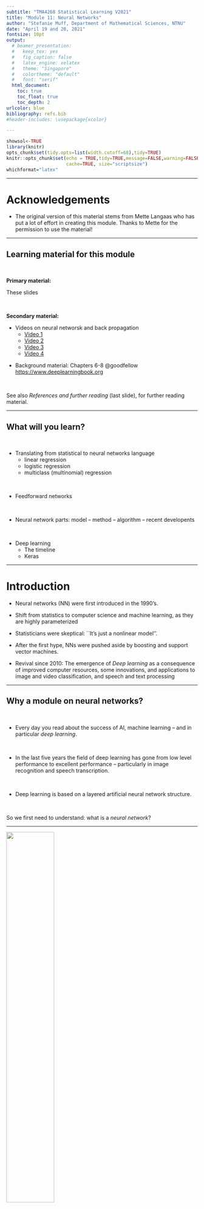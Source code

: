 ```yaml
---
subtitle: "TMA4268 Statistical Learning V2021"
title: "Module 11: Neural Networks"
author: "Stefanie Muff, Department of Mathematical Sciences, NTNU"
date: "April 19 and 20, 2021"
fontsize: 10pt
output:
  # beamer_presentation:
  #   keep_tex: yes
  #   fig_caption: false
  #   latex_engine: xelatex
  #   theme: "Singapore"
  #   colortheme: "default"
  #   font: "serif"
  html_document:
    toc: true
    toc_float: true
    toc_depth: 2
urlcolor: blue
bibliography: refs.bib
#header-includes: \usepackage{xcolor}

---
```


```r
showsol<-TRUE
library(knitr)
opts_chunk$set(tidy.opts=list(width.cutoff=68),tidy=TRUE)
knitr::opts_chunk$set(echo = TRUE,tidy=TRUE,message=FALSE,warning=FALSE,strip.white=TRUE,prompt=FALSE,
                      cache=TRUE, size="scriptsize")
whichformat="latex"
```



--- 

# Acknowledgements

* The original version of this material stems from Mette Langaas who has put a lot of effort in creating this module. Thanks to Mette for the permission to use the material!

---

## Learning material for this module

$~$

**Primary material:** 

These slides 

$~$

**Secondary material:**
\vspace{2mm}

* Videos on neural networsk and back propagation
    + [Video 1](https://www.youtube.com/watch?v=aircAruvnKk)
    + [Video 2](https://www.youtube.com/watch?v=IHZwWFHWa-w)
    + [Video 3](https://www.youtube.com/watch?v=Ilg3gGewQ5U)
    + [Video 4](https://www.youtube.com/watch?v=tIeHLnjs5U8)

\vspace{2mm}

* Background material: Chapters 6-8 @goodfellow 
<https://www.deeplearningbook.org>

$~$

See also _References and further reading_ (last slide), for further reading material.





---

## What will you learn?

$~$

* Translating from statistical to neural networks language
    + linear regression
    + logistic regression
    + multiclass (multinomial) regression

$~$    
    
* Feedforward networks
 
$~$

* Neural network parts: model -- method -- algorithm -- recent developents

$~$

* Deep learning
    + The timeline
    + Keras
 

---


# Introduction

* Neural networks (NN) were first introduced in the 1990's. 

* Shift from statistics to computer science and machine learning, as they are highly parameterized

* Statisticians were skeptical: ``It's just a nonlinear model''.

* After the first hype, NNs were pushed aside by boosting and support vector machines.

* Revival since 2010: The emergence of _Deep learning_ as a consequence of improved computer resources, some innovations, and applications to image and video classification, and speech and text processing

---

## Why a module on neural networks?

$~$

* Every day you read about the success of AI, machine learning -- and in particular _deep learning_.

$~$

* In the last five years the field of deep learning has gone from low level performance to excellent performance -- particularly in image recognition and speech transcription.


$~$

* Deep learning is based on a layered artificial neural network structure.

$~$

So we first need to understand: what is a _neural network_?

---


\centering
![ ](Neuron3.png){width=50%}

Neuron and myelinated axon, with signal flow from inputs at dendrites to outputs at axon terminals. Image credits: By Egm4313.s12 (Prof. Loc Vu-Quoc) <https://commons.wikimedia.org/w/index.php?curid=72816083>


---

* There are several (self-study) learning resources (some listed under 'further references') that the students my turn to for further knowledge into deep learning, but this presentation is heavily based on @kerasR, with added formulas and theory.
* There is a new IT3030 [deep learning course at NTNU](https://www.ntnu.no/studier/emner/IT3030#tab=omEmnet).



\centering
![ ](DeepLearningwithR.jpeg){width=30%} ![ ](DeepLearning.jpeg){width=30%}
 

---

## AI, machine learning and statistics


\includegraphics[angle=-90]{AI_ML_DL.png}

---


* Artificial intelligence (AI) dates back to the 1950s, and can be seen as _the effort to automate intellectual tasks normally performed by humans_ (page 4, @kerasR). 

$~$

* AI was first based on hardcoded rules (like in chess programs), but turned out to be intractable for solving more complex, fuzzy problems.

$~$




<!-- ![](AI_ML_DL.png) -->

---

## Machine learning

$~$

* With the field of _machine learning_ the shift is that a system is _trained_ rather than explicitly programmed.

$~$

* Machine learning is related to mathematical statistics, but differs in many ways.

$~$

* ML deals with much larger and more complex data sets than what is usually done in statistics. 

$~$

* The focus in ML is oriented towards _engineering_, and ideas are proven _empirically_ rather than theoretically (which is the case in mathematical statistics).

$~$

According to @kerasR (page 19): 
\vspace{2mm}

_Machine learning isn't mathematics or physics, where major advancements can be done with a pen and a piece of paper. It's an engineering science._


---

## Deep learning

$~$

* _Deep_ does not refer to a deeper understanding.

$~$

* Rather, deep referes to the _layers of representation_, for example in a neural network. 

$~$

\center
![](deep.png){width=80%}

---

# From statistics to artificial neural networks

Recapitulate from Module 3 with the bodyfat dataset that contained the following variables.

* `bodyfat`: % of body fat.
* `age`: age of the person.
* `weight`: body weighth.
* `height`: body height.
* `neck`: neck thickness.
* `bmi`: bmi.
* `abdomen`:  circumference of abdomen.
* `hip`: circumference of hip.

---

We will now look at modelling the `bodyfat` as response and using all other variables as covariates - this will give us

* seven covariates
* one intercept
* one numerical output 


Let $n$ be the number of observations in the training set, here $n=243$.

---

## Multiple linear regression model

(from Module 3)

$~$

We assume 
$$
 Y_i=\beta_0 + \beta_1 x_{i1}+\beta_2 x_{i2}+\cdots + \beta_p x_{ip}+\varepsilon_i={\boldsymbol x}_i^T{\boldsymbol\beta}+\varepsilon_i \ ,
$$

for $i=1,\ldots,n$, where $x_{ij}$ is the value $j$th predictor for the $i$th datapoint, and ${\boldsymbol\beta}^\top = (\beta_0,\beta_1,\ldots,\beta_p)$ the regression coeffficients.

$~$


We used the compact matrix notation for all observations $i=1,\ldots,n$ together:
$${\boldsymbol Y}={\boldsymbol {X}} \boldsymbol{\beta}+{\boldsymbol{\varepsilon}}  \ .$$ 


---

Assumptions:
\vspace{2mm}

1. $\mathsf{E}(\boldsymbol{\varepsilon})=\boldsymbol{0}$.
\vspace{2mm}
2. $\mathsf{Cov}(\boldsymbol{\varepsilon})=\mathsf{E}(\boldsymbol{\varepsilon}\boldsymbol{\varepsilon}^T)=\sigma^2\boldsymbol{I}$.
\vspace{2mm}
3. The design matrix has full rank, $\text{rank}({\bf X})=p+1$. (We assume $n>>(p+1)$.)

\vspace{2mm}

The classical _normal_ linear regression model is obtained if additionally

4. $\boldsymbol\varepsilon\sim N_n({\boldsymbol 0},\sigma^2 {\bf I})$ holds. Here $N_n$ denotes the $n$-dimensional multivarate normal distribution.


---

### From statistical model to network architecture

$~$

How can our statistical model be represented as a network?

$~$

We need _new concepts_:

$~$

* Covariates $\rightarrow$ _input nodes_ in an _input layer_.

$~$

* The intercept $\rightarrow$  _bias_ node. 

$~$

* The response $\rightarrow$ _output node_ in an _output layer_.

$~$

* The regression coefficients $\rightarrow$ _weights_ (often written on the arrows from the inputs to the output layer).



---

\vspace{-20mm}

\scriptsize
```r
library(nnet)
library(NeuralNetTools)
library(dplyr)
library(ggplot2)
path <- "../3LinReg/data/"
d.bodyfat <- read.table(paste(path,"bodyfat.clean.txt",sep=""),header=T)
d.bodyfat <- d.bodyfat[,c("bodyfat","age","gewicht","hoehe","bmi","neck","abdomen","hip")]
names(d.bodyfat) <- c("bodyfat","age","weight","height","bmi","neck","abdomen","hip")
fit=lm(bodyfat~ age + weight + height + bmi + neck + abdomen + hip,data=d.bodyfat)

fitnnet=nnet(bodyfat~ age + weight + height + bmi + neck + abdomen + hip,data=d.bodyfat,
             linout=TRUE,size=0,skip=TRUE,maxit=1000,
             entropy=FALSE)
# NB default is one hidden layer but avoided with size=0, but then skip=TRUE is needed,
```

```r
plotnet(fitnnet)
```

$~$

\normalsize
* All lines going into the output node signifies that we multiply the covariate values in the input nodes with the _weights_ (regression coefficients), and then sum. 
* This sum can be sent through a so-called _activition function_ (here just the identity function).

---

* _Regression notation:_

\begin{equation*}
 Y_i=\beta_0 + \beta_1 x_{i1}+\beta_2 x_{i2}+\cdots + \beta_p x_{ip}+\varepsilon_i \ .
\end{equation*}

$~$

* _Neural network notation:_
\begin{equation*}
y_1({\boldsymbol x}_i)=\phi_o(w_0+w_1 x_{i1}+\cdots + w_p x_{ip}) \ ,
\end{equation*}
where $\phi_o(x)=x$ (identity function).

$~$

In the statistics world 

* we would have written $\hat{y}_1({\boldsymbol x}_i)$ to specify that we are estimating a predicted  value of the response for the given covariate value. 

* we would have called the $w$s $\hat{\beta}$s instead.



---

### Statistical parameter estimation

$~$ 

**Remember**: The estimator $\hat{\boldsymbol \beta}$ is found by minimizing the RSS for a multiple linear regression model:
$$
\begin{aligned} \text{RSS} &=\sum_{i=1}^n (y_i - \hat y_i)^2 = \sum_{i=1}^n (y_i - \hat \beta_0 - \hat \beta_1 x_{i1} - \hat \beta_2 x_{i2} -...-\hat \beta_p x_{ip} )^2 \\
&= \sum_{i=1}^n (y_i-{\boldsymbol x}_i^T \boldsymbol \beta)^2=({\boldsymbol Y}-{\boldsymbol X}\hat{\boldsymbol{\beta}})^T({\boldsymbol Y}-{\boldsymbol X}\hat{\boldsymbol{\beta}}) \ .\end{aligned}
$$
Solution:
$$ \hat{\boldsymbol\beta}=({\boldsymbol X}^T{\boldsymbol X})^{-1} {\boldsymbol X}^T {\boldsymbol Y} \ .$$

---

### Neural networks: loss function and gradient descent
\vspace{4mm}

We now translate from the statistical into the neural networks world:
\vspace{2mm}

1. Replace the parameters $\boldsymbol\beta$ with _network weights_ $\boldsymbol w$.

$~$

2. Replace the RSS in our _training data set_ with the following _loss function_  (_mean squared error_)
$$ J({\boldsymbol w})=\frac{1}{n}\sum_{i=1}^n (y_i-{\hat{y}_1({\boldsymbol x}_i)})^2 \ ,$$
where $J({\boldsymbol w})$ indicates that the unknown parameters are the weights ${\boldsymbol w}$.

$~$

3.  Replace _minimizing_ the loss function (RSS) by _more general minization procedures_ that work also when the loss function does not have a closed form. In particular, use the the _gradient descent algorithm_.

---

### Gradient descent and local minima

$~$

$~$

\center
<!-- ![](Gradient_descent_local_minima.jpg){width=50%} -->
![](gradient_descent.png){width=60%}

\tiny (https://github.com/SoojungHong/MachineLearning/wiki/Gradient-Descent)

$~$


---

## Finding optimal weights: Gradient descent algorithm

\vspace{2mm}

1. Let $t=0$ and denote the given initial values for the weights ${\boldsymbol w}^{(t)}$,
\vspace{2mm}
2. Until finding a (local) optimum, repeat a) to e)
    a) Calculate the predictions ${\hat{y}_1({\boldsymbol x}_i)}$.
    b) Calculate the loss function $J({\boldsymbol w}^{(t)})$.
    c) Find the gradient (direction) in the $(p+1)$-dimensional space of the weights, and evaluate this at the current weight values $\nabla J({\boldsymbol w}^{(t)})={\frac{\partial J}{\partial {\boldsymbol w}}}({\boldsymbol w}^{(t)})$.
    d) Go with a given step length (learning rate) $\lambda$ in the direction of the negative of the gradient of the loss function to get 
$${\boldsymbol w}^{(t+1)}={\boldsymbol w}^{(t)} - \lambda \nabla J({\boldsymbol w}^{(t)}) \ .$$
    e) Set $t=t+1$.
\vspace{2mm}
3. The final values of the weights in that $(p+1)$ dimensional space are our parameter estimates and your network is _trained_.

<!-- ### Finding optimal weights (schematic description) -->

<!-- $~$ -->

<!-- 1. Initialize weights by random numerical values. -->

<!-- 2. Calculate the predicted values $\hat{y}_1({\boldsymbol x}_i)$ for each observation. -->

<!-- 3. Calculate the loss function $J(\boldsymbol{w})$, which we want to minimize. -->

<!-- 4. Calculate the _gradient of a function_ (it gives the _direction of the steepest ascent_) in the $(p+1)$- dimensional space of real numbers (for $p+1$ weights).  -->

<!-- 5. Update weights in our $p+1$-dimensional in the direction of the _negative of the gradient_ we _decreases the loss function_ most quickly. The _step length_ ("_learning rate_") determines how far we go in an iteration.  -->

<!-- 6. Iterate steps 2--6 until convergence. -->

<!-- 7. Return final weights. -->

<!-- --- -->



<!-- \flushleft -->
<!-- \normalsize -->
<!-- Other figures that give good illustration of the optimization problem in @kerasR: -->

<!-- $~$ -->

<!-- * 2.11: SGD down a 1D loess curve -->
<!-- * 2.12: Gradient descent down a 2D loss surface -->
<!-- * 2.13: local and global minimum -->




---

### Backpropagation
\vspace{2mm}

* In neural networks the gradient part of the gradient descent algorithm is implemented efficiently in an algorithm called _backpropagation_ (see later).

\vspace{4mm}

Here we compare 

* the MLR solution with `lm` 
* the neural network solution with `nnet` \footnote{Uses an improved gradient descent with Hessian information and the BFGS-algorithm. BFGS is a quasi-Newton method (also known as a variable metric algorithm), specifically that published simultaneously in 1970 by Broyden, Fletcher, Goldfarb and Shanno. This uses function values and gradients to build up a picture of the surface to be optimized.}

---

## Example 1: Continuous outcome (linear regression)

$~$

Linear regression vs.\ neural networks: an example.

$~$

\scriptsize

```r
fit=lm(bodyfat~ age + weight + height + bmi + neck + abdomen + hip,data=d.bodyfat)
fitnnet=nnet(bodyfat~ age + weight + height + bmi + neck + abdomen + hip,data=d.bodyfat,
             linout=TRUE,size=0,skip=TRUE,maxit=1000,
             entropy=FALSE)
cbind(fitnnet$wts,fit$coefficients)
```

---

## Example 2: Binary outcome (logistic regression)
\vspace{2mm}

Aim is to predict if a person has diabetes\footnote{Logistic regression is the "hello world" of machine learning.}. The data stem from a population of women of Pima Indian heritage in the US, available in the R `MASS` package. The following information is available for each woman:

$~$

* `diabetes`: `0`= not present, `1`= present
* `npreg`: number of pregnancies
* `glu`: plasma glucose concentration in an oral glucose tolerance test
* `bp`: diastolic blood pressure (mmHg)
* `skin`: triceps skin fold thickness (mm)
* `bmi`: body mass index (weight in kg/(height in m)$^2$)
* `ped`: diabetes pedigree function.
* `age`: age in years



---

### The statistical model: Logistic regression

$~$

* $i=1,\ldots, n$ observations in the training set. We will use $r$ (instead of $p$) to be the number of covariates, to avoid confusion with the probability $p$.

$~$

* The binary reponse $Y_i \in \{1, 0\}$ with
$$\text{P}(Y_i =1 ) = p_i$$
and $$\log \Big ( \frac{p_i}{1-p_i}\Big ) = \beta^\top {\boldsymbol x}_i \ ,$$
where $\log(\frac{x}{1-x})$ is the _logistic function_ .

---

* Therefore 
$$
p_i = \frac{\exp(\beta^\top {\boldsymbol x}_i)}{1+\exp(\beta^\top {\boldsymbol x}_i)} = \frac{1}{1+\exp(-\beta^\top {\boldsymbol x}_i)} \ .
$$

$~$

* This function is S-shaped, and ranges between 0 and 1 (so the $p_i$ is between 0 and 1).


```r
library(ggplot2)
ggplot(data.frame(x=c(-6,5)), aes(x))+
  xlab(expression(x))+
  ylab(expression(p))+
    stat_function(fun=function(x) exp(x)/(1+exp(x)), geom="line", colour="red",lwd=2)
#    stat_function(fun=function(x) exp(2*x)/(1+exp(2*x)), geom="line", colour="orange")+
#          stat_function(fun=function(x) exp(0.8*x)/(1+exp(0.8*x)), geom="line", colour="blue")+
#    stat_function(fun=function(x) exp(1+x)/(1+exp(1+x)), geom="line", colour="red",linetype="dashed")+
#    stat_function(fun=function(x) exp(1+2*x)/(1+exp(1+2*x)), geom="line", colour="orange",linetype="dashed")+
#          stat_function(fun=function(x) exp(1+0.8*x)/(1+exp(1+0.8*x)), geom="line", colour="blue",linetype="dashed")+
#  scale_colour_manual("0+k x",values = c("red", "orange","blue"),labels=c("1","2","0.8"))

```

---


### Parameter estimation in the statistical model

(Maximum likelihood)
\vspace{2mm}

* Given $n$ independent pairs of covariates and responses  $\{x_i, y_i\}$, the log-likelihood function of a logistic regression model can be written as:
\vspace{-2mm}

<!-- $$L(\boldsymbol{\beta}) = \prod_{i=1}^n L_i(\boldsymbol{\beta}) = \prod_{i=1}^n f(y_i; \boldsymbol{\beta}) = \prod_{i=1}^n (p_i)^{y_i}(1-p_i)^{1-y_i},$$ -->
<!-- where $\boldsymbol{\beta} = (\beta_0, \beta_1, \beta_2, \ldots, \beta_r)^T$ enters into $p_i$. -->

<!-- * It is easier (and equivalent) to maximize the log-likelihood: -->

<!-- \begin{align*} \ln(L(\boldsymbol{\beta}))&=l(\boldsymbol{\beta}) =\sum_{i=1}^n \Big ( y_i \ln p_i + (1-y_i) \ln(1 - p_i )\Big ) \\ &= \sum_{i=1}^n \Big ( y_i \ln \Big (\frac{p_i}{1-p_i} \Big) + \ln(1-p_i) \Big ) \\ -->
<!-- &= \sum_{i=1}^n \Big (y_i (\beta_0 + \beta_1 x_{i1}+\cdots + \beta_r x_{ir}) - \ln(1 + e^{\beta_0 + \beta_1 x_{i1}+\cdots + \beta_p x_{ir}} \Big ).\end{align*} -->

$$ \ln(L(\boldsymbol{\beta}))=l(\boldsymbol{\beta}) =\sum_{i=1}^n \Big ( y_i \ln p_i + (1-y_i) \ln(1 - p_i )\Big ) \ .$$

* Maximiation: set the $r+1$ partial derivatives (to form the gradient) to 0.

<!-- * This gives us a set of $r+1$ non-linear equations in the $\beta_j$s. -->
<!-- * This set of equations does not have a closed form solution. -->


\small

* No closed form solution, thus we use a _gradient-based method_ (the Newton-Raphson or [Fisher scoring algorithm](https://en.wikipedia.org/wiki/Scoring_algorithm) to find $\hat\beta$ and $SD(\hat\beta)$:
$$
\beta^{(t+1)}=\beta^{(t)} + {\boldsymbol F}({\boldsymbol \beta}^{(t)})^{-1} s(\beta^{(t)}) \ ,
$$
where the gradient of the log-likelihood ${\boldsymbol s}({\boldsymbol \beta})=\frac{\partial l}{\partial \boldsymbol \beta}$ is called the score vector, and here the new quantity ${\boldsymbol F}({\boldsymbol \beta}^{(t)})^{-1}$ is called the inverse _expected Fisher information matrix_. 

<!-- and is the expected value of the negative of the gradient of the score vector (the negative of the Hessian matrix of the loglikelihood), and also the covariance matrix of the score vector. -->


---

### The neural network model: architecture and activation function

$~$

* Remember: in the neural network (NN) version of _linear regression_, we had:
$$ y_1({\boldsymbol x}_i)=w_0+w_1 x_{i1}+\cdots + w_r x_{ir} \ , $$
with activation function $\phi_o(x)=x$.

$~$

* In the NN version of _logistic regression_ we instead have the _sigmoid activation function_
$\phi_o(x)=\frac{1}{1+\exp(-x)}$, often denoted as $\sigma(x)$. Again, we prefer to use $\hat{y}_1({\boldsymbol x}_i)$ and get:

$$ 
\hat{y}_1({\boldsymbol x}_i)= \sigma({\boldsymbol x}_i) = \frac{1}{1+\exp(-(w_0+w_1 x_{i1}+\cdots + w_r x_{ir}))} \in (0,1) \ . 
$$
 

---

### Neural networks: loss function and gradient descent

\vspace{2mm}

* For NNs we use _binomial cross-entropy loss_
$$ J({\boldsymbol w})=-\frac{1}{n}\sum_{i=1}^n (y_i\ln({\hat{y}_1({\boldsymbol x}_i)})+(1-y_i)\ln(1-{\hat{y}_1({\boldsymbol x}_i)}) \ , $$
which is a scaled version of the negative of the binomial loglikelihood!

$~$

* Optimization is done also with _gradient descent_, but we need the chain rule (due to the activation function) to get the partial derivatives for the gradient direction. 

$~$

* We need the _backpropagation algorithm_, using the activation and loss functions given here.

---

### Parameter estimation vs. network weights

$~$

\tiny
```r
library(MASS)
Pima.tr$diabetes=as.numeric(Pima.tr$type)-1
Pima.te$diabetes=as.numeric(Pima.te$type)-1
train=Pima.tr[,c(1:7,9)]
test=Pima.te[,c(1:7,9)]
colnames(test)=colnames(Pima.te)[c(1:7,9)]
```

```r
fitlogist=glm(diabetes~npreg+glu+bp+skin+bmi+ped+age,data=train,family=binomial(link="logit"))
summary(fitlogist)
```

---

\tiny

```r
set.seed(787879)
library(nnet)
fitnnet=nnet(diabetes~npreg+glu+bp+skin+bmi+ped+age,
             data=train,linout=FALSE,size=0,skip=TRUE,maxit=1000,
             entropy=TRUE,Wts=fitlogist$coefficients+rnorm(8,0,0.1))
# entropy=TRUE because default is least squares
cbind(fitnnet$wts,fitlogist$coefficients)
```

$~$

\normalsize
By setting `entropy=TRUE` we minimize the cross-entropy loss.

---

```r
plotnet(fitnnet)
```

---

But, there may also exist local minima.

$~$

\scriptsize
```r
set.seed(123)
fitnnet=nnet(diabetes~npreg+glu+bp+skin+bmi+ped+age,
             data=train,linout=FALSE,size=0,skip=TRUE,maxit=10000,
             entropy=TRUE,Wts=fitlogist$coefficients+rnorm(8,0,1))
cbind(fitnnet$wts,fitlogist$coefficients)
```

---

Why can NN and logistic regression lead to such different results?

<!-- At least when using no hidden layer, they optimize the same thing. However, the optimization approaches are different, with the Fisher scoring algorithm being more reliable. -->

---

## Example 3: Categorical outcome (multiclass regression)


$~$

The `iris` flower data set was introduced by the British statistician and biologist Ronald Fisher in 1936. 

$~$

* **Three plant species**: \{setosa, virginica, versicolor\}.
* **Four features**: `Sepal.Length`, `Sepal.Width`, `Petal.Length` and `Petal.Width`.  

$~$ 

The aim is to predict the species of an iris plant.

---

### The statistical model

$~$

We only briefly mentioned multiclass regression in module 4.

\vspace{4mm}


* Assume we have independent observation pairs $({\boldsymbol x}_i, Y_i)$, where the covariate vector ${\boldsymbol x}_i$ consists of the same measurements for each response category.

$~$

* Each observation can only belong to one response class, $Y_i \in \{1, \ldots ,C\}$.

$~$

* _Dummy variable coding_ of the response in a $C$-dimensional vector: ${\boldsymbol y}_i=(0,0,\ldots,0,1,0,\ldots,0)$ with a value of $1$ in the $c^{th}$ element of ${\boldsymbol y}_i$ if the class is $c$.

---

* Probabilities that the response is category $c$ for subject $i$
$$p_{ic}=P(Y_i=c)  \ ,$$
where $\sum_{c=1}^C p_{ic}=1$. In statistics we do not model $p_{i1}$, because $p_{i1}=1-\sum_{c=2}^{C} p_{ic}$, and $\beta_1=0$.

$~$

* Generalization of the logistic regression model:
$$p_{ic}=P(Y_i=c)= \frac{\exp({\boldsymbol x}_i^T{\boldsymbol \beta}_c)}{1+\sum_{s=2}^{C}\exp({\boldsymbol x}_i^T{\boldsymbol \beta}_s)}$$

<!-- See the difference to $p_i=P(Y_i=1)= \frac{\exp({\boldsymbol x}_i^T{\boldsymbol \beta})}{1+\exp({\boldsymbol x}_i^T{\boldsymbol \beta})}$ for two classes. -->

$~$

* Classification to the class with the highest probability, $\underset{c}{\text{argmax}}(p_{ic})$.

<!-- **Q**: How many parameters are we estimating? -->

---

### Parameter estimation in the statistical model

$~$

* The likelihood of the multinomial regression model can be written as
$$ \ln(L({\boldsymbol \beta})\propto \sum_{i=1}^n \sum_{c=1}^C y_{ic}\ln(p_{ic}) \ ,$$
where $p_{iC}=1-p_{i1}-p_{i2}-\cdots -p_{i,C-1}$, and the regression parameters enter via the $p_{ic}$s.

$~$

* Parameter estimation is done in the same way as for the logistic regression, with the Fisher scoring algorithm.

$~$

* However (and this might be confusing), an efficient function in R also relies on neural networks for optimization (see below).

---


### Neural network architecture and activation function
\vspace{4mm}


* Builds an output layer with $C$ nodes and corresponding 0/1 targets (responses) using the dummy variable coding of the responses, called _one-hot coding_.

\vspace{2mm}

* The activation function for the ouput layer is called _softmax_. For each class $c=1,\ldots, C$ it is given as
$$
\hat{y}_c({\boldsymbol x}_i) = \frac{\exp({\boldsymbol x}_i^T{\boldsymbol w}_c)}{\sum_{s=1}^{C}\exp({\boldsymbol x}_i^T{\boldsymbol w}_s)} \ ,
$$
where each ${\boldsymbol w}_s$ is a $r+1$ dimensional vector of weights.

\vspace{2mm}

* Note: there is some redundancy here, since $\sum_{c=1}^C {\hat y}_{c}({\boldsymbol x}_i)=1$, so we could have had $C-1$ output nodes, but this is not done.

\vspace{2mm}

* The focus of neural networks is not to interpret the weights, and there is no need to assume full rank of a matrix with output nodes.


---

### Neural networks: loss function and gradient descent

$~$

* For neural networks the negative of the multinomial loglikelihood is a scaled version of the _categorical cross-entropy loss_
$$ J({\boldsymbol w})=-\frac{1}{n}\sum_{i=1}^n\frac{1}{C} \sum_{c=1}^C (y_{ic}\ln({\hat{y}_c({\boldsymbol x}_i)}) \ .$$

$~$

* The optimization is done using gradient descent, with minor changes from what was done for the logistic regression due to the added sum and the change in the activation function.


---

### Fitting multinomial regression vs a neural network

$~$

First select a training sample

\scriptsize
```r
ird <- data.frame(rbind(iris3[,,1], iris3[,,2], iris3[,,3]),
        species = factor(c(rep("s",50), rep("c", 50), rep("v", 50))))
```

$~$


```r
library(nnet)
set.seed(123)
train = sample(1:150, 50)
iris_train = ird[train, ]
iris_test = ird[-train, ]
```

$~$

\normalsize
Then fit the `nnet()` (by default using the softmax activation function)

\scriptsize
```r
set.seed(1234)
iris.nnet <- nnet(species ~ ., data = ird, subset=train,  size = 0, skip=TRUE, maxit = 100)
```

---

* How many weights (parameters) have been estimated? 

* What does the graph look like?

$~$

\scriptsize
```r
summary(iris.nnet)
```

---
  
```r
plotnet(iris.nnet)
```



---

Multinomial regression is also done with nnet, but using a wrapper `multinom` (we use default settings, so results are not necessarily the same as above).

$~$

\scriptsize

```r
library(caret)
fit=multinom(species~  . ,family=multinomial, data=iris_train, trace=FALSE)
coef(fit)
fit$wts
```



<!-- Problem: `multinom()` seems to fit an intercept _plus_ an offset node (B), thus we have to remove the intercept manually (by saying `-1` in the above formula). -->

 

<!-- Solution would be to use `multinom(species~  -1 + .,family=multinomial, data=iris_train)` -->

<!-- --- -->

<!-- For more on multinomial regression with R, check [here](https://www.r-bloggers.com/%F0%9F%93%8A-multinomial-regression-in-r/). -->

---

## Summing up

$~$

1. _Multiple linear regression_
     + NN with one input layer and one node in the output layer,
     + linear activation function,
     + mean squared loss.
     
$~$     
     
2. _Logistic regression_ (2 classes)
     + NN with one input layer and one node in the output layer,
     + sigmoid activation function,
     + and binary cross-entropy loss.

$~$  
  
3. _Multinomial regression_ ($C>2$ classes)
     + NN with one input layer and $C$ nodes in the output layer,
     + softmax activation function,
     + categorical cross-entropy loss.

$~$
**But:**

* These are only linear models (linear boundaries).

* Parameters (weights) found using gradient descent algorithms where the learning rate (step length) must be set. 

---

# Feedforward networks

* Connections are only forward in the network, but no feedback connections that sends the output of the model back into the network.  

* Examples: Linear, logistic and multinomial regression with or without any _hidden layers_ (between the input and output layers).

* We may have between zero and very many hidden layers.

* Adding _hidden layers_ with _non-linear activation functions_ between the input and output layer will make nonlinear statistical models.

* The number of hidden layers is called the _depth_ of the network, and the number of nodes in a layer is called the _width_ of the layer.

---


\centering
![test](drawNNp3h2o3.png){width=80%}

---

## The single hidden layer feedforward network

$~$

The nodes are also called _neurons_.

$~$

**Notation**

$~$


1. Inputs (input layer nodes), $j=1,\dots p$: $x_1, x_2, \ldots, x_p$, or as a vector ${\boldsymbol x}$.
2. The nodes $z_m$ in the hidden layer, $m=1,\ldots, M$; as vector ${\boldsymbol z}^\top=(z_1, \ldots, z_M)$, and the hidden layer activation function $\phi_h$.
$$
z_m({\boldsymbol x})=\phi_h(\alpha_{0m}+\sum_{j=1}^p \alpha_{jm}x_{j})
$$
where $\alpha_{jm}$ is the weight\footnote{We stick with greek letters $\alpha$ and $\beta$ for parameters, but call them weights.} from input $j$ to hidden node $m$, and $\alpha_{0m}$ is the bias term for the $m$th hidden node. 

---


3. The node(s) in the output layer, $c=1,\ldots C$: $y_1, y_2, \ldots, y_C$, or as vector ${\boldsymbol y}$, and output layer activation function $\phi_o$.
$$
\hat{y}_c({\boldsymbol x})=\phi_o(\beta_{0c}+\sum_{m=1}^M \beta_{mc}z_{m}({\boldsymbol x}))
$$
where $\beta_{mc}$ is from hidden neuron $m$ to ouput node $c$, and $\beta_{0c}$ is the bias term for the $c$th output node.

$~$

4. Taken together 
$$
\hat{y}_c({\boldsymbol x})=\phi_o(\beta_{0c}+\sum_{m=1}^M \beta_{mc}z_{m})=\phi_o(\beta_{0c}+\sum_{m=1}^M \beta_{mc}\phi_h(\alpha_{0m}+\sum_{j=1}^p \alpha_{jm}x_{j}))
$$

---

**Hands on:**

$~$

* Identify $p, M, C$ in the network figure above, and relate that to the $y_{c}({\boldsymbol x})$ equation.

$~$

* How many parameters need to be estimated for this network?

$~$

* What determines the values of $p$ and $C$?

$~$

* How is $M$ determined?



---


### Special case: linear activation function for the hidden layer

$~$

If we assume that $\phi_h(z)=z$ (linear or identity activiation):

$$
\hat{y}_c({\boldsymbol x})=\phi_o(\beta_{0c}+\sum_{m=1}^M \beta_{mc}(\alpha_{0m}+\sum_{j=1}^p \alpha_{jm}x_{j}))
$$

$~$
$~$

**Q:** Does this look like something you have seen before?

$~$

**A:**

<!-- * Principal component regression. -->
<!-- * Partial least squares. -->


---

## Universal approximation property

$~$

* Think of the goal of a feedforward network to approximate some function $f$, mapping our input vector ${\boldsymbol x}$ to an output value ${\boldsymbol y}$.

$~$

* What type of mathematical function can a feedforward neural network with one hidden layer and linear output activation represent?

$~$
\pause

The _universal approximation theorem_\footnote{Goodfellow et al 2016, Section 6.4.1, https://www.deeplearningbook.org} says that a feedforward network with
\vspace{2mm}
  
  * a _linear output layer_
  * at least one hidden layer with a "squashing" activation function and "enough" hidden units   

\vspace{2mm}

can approximate any (Borel measurable) function from one finite-dimensional space (our input layer) to another (our output layer) with any desired non-zero amount of error.

---

In particular, the universal approximation theorem holds for 

* The **sigmoid** $\phi(a)=1/(1+\exp(-a))$ (logistic) activation functions. 
* The **rectified linear unit (ReLU)** $\phi_h(a)=\max(0,a)$ activation functions 

in the hidden layer.


\center
```r
library(ggplot2); library(ggpubr)
x=seq(-6,6,length=3)
y=pmax(0,x)
p=qplot(x,y,geom="line",main="ReLU")
pp=ggplot(data.frame(x=c(-6,6)), aes(x))+
  xlab(expression(x))+
  ylab(expression(mu))+
    stat_function(fun=function(x) exp(x)/(1+exp(x)), geom="line", colour="red")+
  ggtitle("Sigmoid")
ggarrange(pp,p)
# x=seq(-3,3,length=3)
# y=pmax(0,x)
# qplot(x,y,geom="line",main="")
```

---

* The ReLU activiation function has replaced the sigmoid function as default in the hidden layer(s) of a feedforward network.

\vspace{2mm}

* Even though a large feedforward network with one hidden layer may be able to _represent_ a desired function, we may not be able to _learn_ (i.e., estimate the) parameters of the function. Why?
    * wrong number of nodes in the hidden layer.
    * our optimization routine may fail / may find a local minimum.
    * we may overfit / underfit the training data.

\vspace{2mm}

* Alternative: networks with more than one hidden layer, but fewer total number of nodes but more layers. A network with _many hidden layers_ is called a _deep network_.



---

### The `nnet` and `keras` R packages

$~$

* We will use both the rather simple `nnet` R package by Brian Ripley and the currently very popular `keras` package for deep learning (the `keras` package will be presented later).
\vspace{2mm}

* `nnet` fits _one hidden layer_ with _sigmoid activiation function_. The implementation is not gradient descent, but instead BFGS using `optim`.
\vspace{2mm}

<!-- The function `nnetHess`can be used to check if a local minimum has been found. -->

* Type `?nnet()` into your R-console to see the arguments of `nnet()`.
\vspace{2mm}

* If the response in formula is a factor, an appropriate classification network is constructed; this has one output, sigmoid activation and binary entropy loss for a binary response, and a number of outputs equal to the number of classes, softmax activation and categorical cross-entropy loss for more levels.



---

# An example

## Boston house prices

\vspace{2mm}

**Objective**: To predict the median price of owner-occupied homes in a given Boston suburb in the mid-1970s using 10 input variables.

This data set is both available in the `MASS` and `keras` R package.

$~$

### Preparing the data

\vspace{2mm}

* Only 506, split between 404 training samples and 102 test samples (this split already done in the `keras` library)
* Each feature in the input data (for example, the crime rate) has a different scale, some values are proportions, which take values between 0 and 1; others take values between 1 and 12, others between 0 and 100, and so on.


---

\scriptsize

```r
library(keras)
dataset <- dataset_boston_housing()
c(c(train_data, train_targets), c(test_data, test_targets)) %<-% dataset
str(train_targets)
head(train_data)
```

$~$

\normalsize
The column names are missing (we could get them by using the Boston dataset loaded from the MASS library, but they are not relevant here).

<!-- \normalsize -->
<!-- The column names are missing, so we take them from the `MASS` library: -->

<!-- \scriptsize -->
<!-- ```{r} -->
<!-- library(MASS)   -->
<!-- colnames(Boston) -->
<!-- colnames(train_data)=colnames(Boston)[-14] -->
<!-- colnames(test_data)=colnames(Boston)[-14] -->
<!-- ``` -->

---

* To make the optimization easier with gradient based methods do _feature-wise normalization_.

$~$

\scriptsize
```r
org_train=train_data
mean <- apply(train_data, 2, mean)
std <- apply(train_data, 2, sd)
train_data <- scale(train_data, center = mean, scale = std)
test_data <- scale(test_data, center = mean, scale = std)
```

$~$

\normalsize

* **Note**: the quantities used for normalizing the test data are computed using the training data. You should never use in your workflow any quantity computed on the test data, even for something as simple as data normalization. 

---

Just checking out one hidden layer with 5 units to get going.

\scriptsize

```r
library(nnet)
fit5<- nnet(train_targets~., data=train_data,size=5,linout=TRUE,maxit=1000,trace=F)
```



```r
pred=predict(fit5,newdata=test_data,type="raw")
sqrt(mean((pred[,1]-test_targets)^2))
mean(abs(pred[,1]-test_targets))
```

---

```r
plotnet(fit5)
```

---

### How to find best number of hidden nodes?

$~$

$\rightarrow$ Cross-validation! (Time-consuming)

$~$


Here we compare to a model with 50 nodes:

$~$

\scriptsize
```r
library(nnet)
fit50 <- nnet(train_targets~., data=train_data,size=50,linout=TRUE,maxit=5000,trace=F)
# head(summary(fit50))
pred=predict(fit50,newdata=test_data,type="raw")
sqrt(mean((pred[,1]-test_targets)^2))
mae=mean(abs(pred[,1]-test_targets))
mae
```

$~$

$~$
 
Note: Deeper networks would presumably improve the error. 

See here: <https://www.math.ntnu.no/emner/TMA4268/2018v/11NN/11-neural_networks_boston_housing.html> for running two hidden layers of 64 nodes each with `keras`. (This gave a mean absolute error on the test set of 2.68 after early stopping.) 


---


# Neural network parts

$~$

We now focus on the different elements of neural networks.

$~$

1) Output layer activation
2) Hidden layer activation
3) Network architecture
4) Loss function
5) Optimizers


---

## 1) Output layer activation

$~$

These choices have been guided by solutions in statistics (multiple linear regression, logistic regression, multiclass regression)

$~$

* _Linear activation_: for _continuous outcome_ (regression problems)
\vspace{2mm}

* _Sigmoid activation_: for _binary outcome_ (two-class classification problems)
\vspace{2mm}

* _Softmax_: for _multinomial/categorical outcome_  (multi-class classification problems)

$~$

Remark: it is important that the output activation is matched with an appropriate loss function (see 4).

---

## 2) Hidden layer activation
\tiny
(See chapter 6.3 in @goodfellow)

\normalsize

$~$

**Very common**:

$~$

* ReLU  ($\phi_h(a)=\max(0,a)$) is standard choice for deep networks (many hidden layers and many nodes) today.

$~$

* Sigmoid ($\phi_h(a)=\sigma(a)=1/(1+\exp(-a))$) or hyperbolic tangent ($\phi_h(a)=\tanh(z)$).

$~$

**Less common**:

$~$

* Radial basis functions: as we looked at in Module 9.

$~$

* Softplus: $\phi_h(a)=\ln(1+\exp(a))$

$~$

* Hard tanh: $\phi_h(a)=\max(-1,\min(1,a))$

---

Among all the possibilities, ReLU is nowadays the most popular one. Why?

$~$

* The function is piecewise linear, but _in total non-linear_. 

* Replacing sigmoid with ReLU is reported to be one of the major changes that have improved the performance of the feedforward networks\footnote{Goodfellow et al, Section 6.6}.

* Easy to use with gradient descent -- even though the function is not differentiable at 0. As we will touch upon later, we don't expect to train a network until the gradient is 0.\footnote{See Goodfellow et al, Section 6.3 for a discussion on this topic.}.

<!-- When initializing the parameter going into a ReLU node, the advice is to set weight of the bias node to be small and positive, e.g. 0.1, which makes it likely that node will be active (larger than 0) for most inputs in the training set. -->

---



ReLU can also be motivated from biology.

* For some inputs a biological neuron can be completely inactive
* For some inputs a biological neuron output can be proportional to the input
* But, most of the time a biological neuron is inactive.

According to @goodfellow (Section 6.3), hidden unit design is an _active area of research._

 \centering
![ ](Action_potential.png){width=45%}
\small
<https://commons.wikimedia.org/wiki/File:Action_potential.svg>


---

**Q:** Why can we not just use linear activation function in all hidden layers?

**A:** 
Then each layer would only be able to do linear transformations of the input data and a deep stack of linear layers would still implement a linear operation. The activation functions sigmoid and relu add non-linearity to the model. And, the universial approximation property is dependent on a squashing type activation function.




---

## 3) Network architecture

$~$

Network architecture contains three components:

$~$

* _Width_: How many nodes are in each layer of the network? 

* _Depth_: How deep is the network (how many hidden layers)?

* _Connectivity_: How are the nodes connected to each other? 


$~$

This depends on the problem, and here experience is important.

$~$

* We will only consider _feedforward networks_, where all nodes in one layer are connected to all the nodes in the next layer. The layers are then _fully connected_ and _dense_.



---

However, the recent practice is to

$~$

* choose a too large network (too many nodes and/or too many layers) so that if trained until convergence (optimum) then the this would result in overfitting, and

\vspace{2mm}

* then use other means to avoid this (various variants of regularization and hyperparameter optimization).

$~$

This simplifies the choice of network architecture to _choose a large enough network_.

$~$

See e.g. @kerasR, Section 4.5.6/7 and @goodfellow, Section 7

---

## 4) Loss function ("Method")

$~$

* The choice of the loss function is closely related to the output layer activation function. 

* Most popular problem types, output activation and loss functions:

| Problem | Output activation | Loss function |
|--------------|-----------------------|---------------|
| Regression | `linear` | `mse` |
| Classification (C=2)| `sigmoid` | `binary_crossentropy` |
| Classification (C>2)| `softmax` | `categorical_crossentropy` |

<!-- where the mathematical formulas are given for $n$ training samples. -->

<!-- --- -->

<!-- ### Mean squared error -->

<!-- $~$ -->

<!-- $$ J({\boldsymbol \theta})=\frac{1}{n}\sum_{i=1}^n (y_i-{\hat{y}_1({\boldsymbol x}_i)})^2$$ -->
<!-- $\hat{y}_1({\boldsymbol x}_i)$ is the output from the linear output node, and $y_i$ is the response.  -->

<!-- All network parameters (weights) are denoted by ${\boldsymbol \theta}$. -->

<!-- --- -->

<!-- ### Binary cross-entropy -->

<!-- $~$ -->

<!-- $$ J({\boldsymbol \theta})=-\frac{1}{n}\sum_{i=1}^n (y_i\ln({\hat{y}_1({\boldsymbol x}_i)})+(1-y_i)\ln(1-{\hat{y}_1({\boldsymbol x}_i)})$$ -->

<!-- where $\hat{y}_1({\boldsymbol x}_i)$ is the output from the sigmoid output node, and $y_i$ is the 0/1 observed class. -->

<!-- --- -->

<!-- ### Categorical cross-entropy -->

<!-- $~$ -->

<!-- $$ J({\boldsymbol \theta})=-\frac{1}{n}\sum_{i=1}^n\frac{1}{C} \sum_{c=1}^C (y_{ic}\ln({\hat{y}_c({\boldsymbol x}_i)})$$ -->
<!-- where $\hat{y}_c({\boldsymbol x}_i)$ is the output from the softmax output node $c$ and $y_{ic}$ is the observed one-hot coding (0/1) for class $c$. -->

\vspace{2mm}

The loss functions chosen "need" to be (see below):

\vspace{1mm}

* differentiable
* possible to compute for each single training data point (or a mini-batch -- to be explained soon)

$~$

<!-- **Note**: -->


<!-- * 1980-1990s: the mean squared error was the prominent loss function also for classification problems, but this has subsequently changed. -->

<!-- * We have not explicitly assumed anything about any probability distribution of the responses (not even assumed that the responses are random variables). However, we know which statistical model assumptions would give the loss functions as related to the negative of the loglikelihood. -->

---

## 5) Optimizors

$~$

Let the unknown parameters be denoted ${\boldsymbol \theta}$ (what we have previously denotes as $\alpha$s and $\beta$s), and the loss function to be minimized $J({\boldsymbol \theta})$.

$~$

* Gradient descent

* Mini-batch stochastic gradient descent (SGD) and true SGD

* Backpropagation

--- 

### Gradient descent
$~$

**Remember**:

Given the gradient $\nabla J({\boldsymbol \theta}^{(t)})$\footnote{Remember that the gradient is the vector of partial derivatives of the loss function with respect to each of the parameter in the network.} of the loss function evaluated at the current estimate ${\boldsymbol \theta}^{(t)}$, then the algorithm estimates the parameter at the next step as:

$${\boldsymbol \theta}^{(t+1)}={\boldsymbol \theta}^{(t)} - \lambda \nabla_{\boldsymbol \theta} J({\boldsymbol \theta}^{(t)}) \ , $$

where $\lambda$ is the _learning rate_  (usually a small value). In `keras` the default learning rate is $0.01$.


\vspace{6mm}

**Q**: Why are we moving in the direction of the negative of the gradient? Why not the positive?

**A**: 

<!-- The gradient would point in the direction of the steepest ascent (not descent). -->

---



* In _full gradient descent_, the loss function is computed as a mean over all training examples.
$$
J({\boldsymbol \theta})=\frac{1}{n}\sum_{i=1}^n J({\boldsymbol x}_i, y_i) \ .
$$

* The gradient is _an average over many individual gradients_ from the training example. You can think of this as an estimator for an expectation. 

$$
\nabla_{\boldsymbol \theta} J({\boldsymbol \theta})=\frac{1}{n}\sum_{i=1}^n \nabla_{\boldsymbol \theta} J({\boldsymbol x}_i, y_i) \ .
$$

* To build a network that generalizes well, it is important to have many training examples, but that would make us spend a lot of time and computer resources at calculating each gradient descent step.

---

### Mini-batch stochastic gradient descent (SGD)
\vspace{2mm}

**Crucial idea**: 

The expectation can be approximated by the average gradient over just a _mini-batch_ (random sample) of the observations.


$~$

**Advantages**:

\vspace{1mm}

* The optimizer will converge much faster if it can rapidly compute approximate estimates of the gradient, instead of slowly computing the exact gradient (using all training data).

* Mini-batches may be processed _in parallel_, and the batch size is often a power of 2 (32 or 256).

* Small batches also bring in a _regularization effect_, maybe due to the variability they bring to the optimization process.


---

**Mini-batch stochastic gradient descent** 

\vspace{1mm}

1. Divide all the training samples randomly into _mini-batches_.

\vspace{1mm}

2. Until convergence, repeat a) to d)
    a) For each mini-batch: Make predictions of the reponses in the mini-batch in a _forward pass_.
    b) Compute the loss for the training data in this batch.
    c) Compute the gradient of the loss with regard to the model's parameters (_backward pass_) based on the training data in the batch. $\nabla_{\boldsymbol \theta}^* J({\boldsymbol \theta}^{(t)})$
    d) Update all weighs, but just using the _average gradient_ from the mini-batch ${\boldsymbol \theta}^{(t+1)}={\boldsymbol \theta}^{(t)} - \lambda \nabla_{\boldsymbol \theta} ^* J({\boldsymbol \theta}^{(t)})$
 
\vspace{1mm}

3. Network is _trained_; return parameter estimates.

\vspace{6mm}


**Special case**: _True SGD_ involves only _one sample_ (mini-batch size 1). $\rightarrow$ Mini-batch SGD is a compromise between SGD (one sample per iteration) and full gradient descent (full dataset per iteration)


--- 

In the 3rd video (on backpropagation) from 3Blue1Brown there is nice example of one trajectory from gradient decent and one from SGD (10:10 minutes into the video):
<https://www.youtube.com/watch?v=Ilg3gGewQ5U&list=PLZHQObOWTQDNU6R1_67000Dx_ZCJB-3pi&index=3>

---

### Backpropagation algorithm

$~$

* _Backpropagation_ is a simple and inexpensive way _to calculate the gradient_.

\vspace{2mm}

* Computing the analytical expression for the gradient $\nabla J$ is not difficult, but _the numerical evaluation may be expensive_.  

\vspace{2mm}


\vspace{2mm}

* The _chain rule_ is used to compute derivatives of functions of other functions where the derivatives are known. This is efficiently done with backpropagation.

\vspace{2mm}

* Backpropagation starts with the value of the loss function and works backward from the top layers to the bottom layers, applying the chain rule to compute the contribution that each parameter has in the loss value.

---

More background:

$~$

* Mathematical details: @goodfellow Section 6.5.  
<!-- (pages 204-238). -->

$~$

* 3Blue1Brown videos: <https://www.youtube.com/watch?v=Ilg3gGewQ5U> and <https://www.youtube.com/watch?v=tIeHLnjs5U8>

---

### Variations of SGD — with adaptive learning rates

\vspace{2mm}

The learning rate $\lambda$ is difficult to set. Some ideas for adaptive learning rates (Goodfellow et al, Chapters 8.3 and 8.5).

$~$

* _Momentum term_: previous gradients are allowed to contribute.

<!-- * decay the learning rate linearly until iteration $\tau$: $\lambda_k=(1-\delta)\lambda_0+\delta \lambda{\tau}$, where $\delta=k/\tau$. After iteration $\tau$ the learning rate is kept constant. -->


<!-- Named variants: In `keras` the "default optimizer" is RMSprop. -->

$~$

* _AdaGrad_: individually adapt the learning rates ($\lambda$) of all model parameters. The
parameters with the largest partial derivative of the loss (over all historical squared values) have a correspondingly
rapid decrease in their learning rate. 



$~$

* _RMSprop_: modification to AdaGrad in non-convex setting. Scales with exponentially weighted moving average instead of all historical squared gradient values. This helps to "forget" information from the extreme past.

<!-- --- -->

<!-- ### Further reading on optimizers -->

<!-- * [Keras documentation for Optimizers](https://keras.io/optimizers/) -->
<!-- * [An overview of gradient descent optimization algorithms](http://ruder.io/optimizing-gradient-descent/index.html) -->
<!-- * [Overview	of	mini-batch	gradient	descent](http://www.cs.toronto.edu/~tijmen/csc321/slides/lecture_slides_lec6.pdf) -->
<!-- * Andrew Ng explains about RMSprop in Coursera course: [Improving Deep Neural Networks: Hyperparameter tuning, Regularization and Optimization](https://www.coursera.org/learn/deep-neural-network/lecture/BhJlm/rmsprop) -->

---

## Regularization

$~$

* @goodfellow, Chapter 7, define regularization as _any modification we make to a learning algorithm that is intended to reduce its generalization error but not its training error_.

\vspace{2mm}

* Remember (module 6): The aim of regularization was to trade _increased bias_ for _reduced variance_.  The ideas was to add a penalty to the loss function. 

\vspace{2mm}

* The penalties we looked at were of type absolute value of parameter ($L_1$, lasso, where we looked at this as model selection) and square value of parameter ($L_2$, ridge regression). This can also done for neural networks.

\vspace{2mm}



---

### Regularization in neural networks

$~$

* _Weight decay_: In neural networks this means adding a $L_2$-penalty to the loss function to _penalize large weights_ \footnote{see chapter 7.1.1 in Goodfellow et al}:

$$ \tilde{J}({\boldsymbol w})= \frac{\alpha}{2}{{\boldsymbol w}^\top{\boldsymbol w}} + J({\boldsymbol w}) \ .$$

\vspace{2mm}

* _Dataset augmentation_: Adding fake data to the dataset, in order that the trained model will generalize better. For some learning tasks it is straightforward to create fake data. For image data this can be done by rotating and scaling the images.

\vspace{2mm}

* _Label smoothing_: Motivated by the fact that the training data may contain errors in the reponses recorded, and replaced the one-hot coding for $C$ classes with $\epsilon/(C-1)$ and $1-\epsilon$ for some small $\epsilon$.

\vspace{2mm}

* _Early stopping_

\vspace{2mm}

* _Dropout_ 


---

### Early stopping
 \tiny
Based on @goodfellow, Section 7.8

\normalsize
$~$

* The most commonly used for of regularization is _early stopping_.

\vspace{2mm}

* If we have chosen a sufficiently large model with the capacity to overfit the training data, we would observe that the training error decreases steadily during training, but the error on the validation set at some point begins to increase.

\vspace{2mm}

* If we stop the learning early and return the parameters giving the test performance on the validation set, this model would hopefully be a better model than if we trained the model until convergence.

\vspace{2mm}

* It is possible to think of the number of _training steps_ as a hyperparameter. This hyperparameter can easily be set, and the cost is just the performance on the validation set during training. Alternatively, cross-validation can be used.

---

### Dropout

\tiny
Based on @goodfellow, Section 7.12, and @kerasR 4.4.3

\normalsize
$~$


Dropout was developed by Geoff Hinton and his students.

$~$

* During training: randomly _dropout_ (set to zero) some outputs in a given layer at each iteration. Drop-out rates may be chosen between 0.2 and 0.5.
\vspace{1mm}

* During test: no dropout, but scale down the layer output values by a factor equal to the drop-out rate (since now more units are active than we had during training).
\vspace{1mm}

* Alternatively, the drop-out and scaling (now upscaling) can be done during training.
\vspace{1mm}


<!-- * One way to look at dropout is on the lines of what we did in Module 8 when we used bootstrapping to produced many data sets and then fitted a model to each of them and then took the average (bagging). But randomly dropping out outputs in a layer, this can be looked as mimicking bagging -- in an efficient way. -->


<!-- --- -->

<!-- <https://www.reddit.com/r/MachineLearning/comments/4w6tsv/ama_we_are_the_google_brain_team_wed_love_to/>  -->

<!-- The following is a direct quotation. -->

<!-- figplucker: **How was 'Dropout' conceived? Was there an 'aha' moment?** -->

<!-- geoffhinton   -->

<!-- There were actually three aha moments. One was in about 2004 when Radford Neal suggested to me that the brain might be big because it was learning a large ensemble of models. I thought this would be a very inefficient use of hardware since the same features would need to be invented separately by different models. Then I realized that the "models" could just be the subset of active neurons. This would allow combinatorially many models and might explain why randomness in spiking was helpful. -->

<!-- Soon after that I went to my bank. The tellers kept changing and I asked one of them why. He said he didn't know but they got moved around a lot. I figured it must be because it would require cooperation between employees to successfully defraud the bank. **This made me realize that randomly removing a different subset of neurons on each example would prevent conspiracies and thus reduce overfitting.** -->

<!-- I tried this out rather sloppily (I didn't have an adviser) in 2004 and it didn't seem to work any better than keeping the squared weights small so I forgot about it. -->

<!-- Then in 2011, Christos Papadimitriou gave a talk at Toronto in which he said that the whole point of sexual reproduction was to break up complex co-adaptations. He may not have said it quite like that, but that's what I heard. It was clearly the same abstract idea as randomly removing subsets of the neurons. So I went back and tried harder and in collaboration with my grad students we showed that it worked really well. -->

---

## Ways to avoid overfitting

$~$

Many **hyperparameters** when building and fitting a neural network, like the network architecture, the number of batches to run before terminating the optimization, the drop-out rate, etc.

$~$

To avoid overfit, we have some strategies:

\vspace{2mm}

* Reduce network size.
\vspace{2mm}

* Collect more observations.
\vspace{2mm}

* Regularization.

$~$

It is important that the hyperparameters are chosen on a validation set or by cross-validation.

\vspace{2mm}

However, we may run into _validation-set overfitting_: when using the validation set to decide many hyperparameters, so many that you may effectively overfit the validation set.

---

# Deep learning

_Deep Learning is an algorithm which has no theoretical limitations of what it can learn; the more data you give and the more computational time you provide, the better it is._

Geoffrey Hinton (Google)

---

## Timeline
(based on @kerasR)

$~$

* Neural networks were investigated in "toy form" in the 1950s.

\vspace{2mm}

* The first big step was taken in the 1980s when the backpropagation algorithm was rediscovered.

\vspace{2mm}

* In 1989 (Bell Labs, Yann LeCun) used convolutional neural networks to classifying handwritten digits.

\vspace{2mm}

* Not so much activity in the neural network field in the 2000s.

---

* In 2011 neural networks with many layers (and trained with GPUs) were performing well on image classification tasks.

\vspace{2mm}

* The [_ImageNet_](http://www.image-net.org/) classification challenge (classify high resolution colour images into 1k different categories after training on 1.4M images) was won by solutions with deep convolutional neural networks (convnets). In 2011 the accuracy was 74.3%, in 2012 83.6% and in 2015 96.4%.

\vspace{2mm}

* From 2012, convnets is the general solution for computer vision tasks. Other application areas are natural language processing.

---

## Deep?

$~$

* Deep learning does not mean a deeper understanding, but refers to sucessive layers of representations - where the number of layers gives the _depth_ of the model. Often tens to hundreds of layers are used.

\vspace{2mm}

* Deep neural networks are not seen as models of the brain, and are not related to neurobiology.

\vspace{2mm}

* A deep network can be seen as many stages of _information-destillation_, where each stage performes a simple data transformation. These transformations are not curated by the data analyst, but is estimated in the network.

\vspace{2mm}

* In contrast, in statistics we first select a set of inputs, then look at how these inputs should be transformed, before we apply some statistical methods (_feature engineering_).



---

<!-- In addition, this built-in feature engineering of the deep network is not performed in a greedy fashion, but _jointly_ with estimating/learning the full model. -->

* The success of deep learning is dependent upon the breakthroughts 
    + in _hardware_ development, expecially with faster CPUs and massively parallell graphical processing units (GPUs). 
    +  _datasets_ and benchmarks (internet/tech data).
    + improvemets of the  _algorithms_.

$~$

* Achievements of deep learning includes high quality (near-human to super human) image classification, speech recognition, handwriting transcription, machine translation, digital assistants, autonomous driving, advertise targeting, web searches, playing Go and chess.

---

## The R keras package
$~$

* Earlier good programming skills (especially in C++) was essential to work in deep learning. 

\vspace{2mm}

* With the launch of the Keras library now users may only need basic skills in Python or R.

\vspace{2mm}

* [Keras](https://keras.io/) can be seen as a way to use LEGO bricks in deep learning. To quote the web-page:

\vspace{4mm}

_Keras is a high-level neural networks API developed with a focus on enabling fast experimentation. Being able to go from idea to result with the least possible delay is key to doing good research._

$~$

$~$

\scriptsize



More information on the R solution: <https://keras.rstudio.com/>

\vspace{1mm}

Cheat-sheet for R Keras: <https://github.com/rstudio/cheatsheets/raw/master/keras.pdf>
<!-- --- -->

<!-- [Tensorflow](https://www.tensorflow.org/) is a _symbolic-tensor manipulation_ framework that also can perform autodifferentiation. -->

<!-- A tensor is defined by its number of axis (below), shape (dimension) and data type (double, integer, character) -->

<!-- * 0D tensor is a scalar -->
<!-- * 1D tensor is a vector -->
<!-- * 2D tensor is a matrix - and the two _axis_ of the tensor is the rows and columns -->
<!-- * 3D tensor generalization of a matrix, and may be used for time series data -->
<!-- * 4D tensors may be used for images (samples, height, width, channels), and -->
<!-- * 5D tensors may be used for video (as 4D, plus frames). -->

<!-- Tensor operations (reshaping, dot product) are performed in TensorFlow. -->

<!-- The use of Tensorflow in R Keras is referred to as "using Tensorflow as a backend engine". Tensorflow is the default backend. -->

 



---

<!-- ### Simple data analysis workflow -->

<!-- 1. Select training and test data -->
<!-- 2. Define the model(s): layers, nodes in layers, activation function -->
<!-- 3. Configure the learning process by choosing a loss function, an optimizer, and some metrics to monitor. If needed decide on an evaluation protocol (validation set, cross-validation, iterated cross-validation) -->
<!-- 4. Perform any needed preprocessing of data to fit the choices in 2 and 3 -->
<!-- 5. Fit the model to the data -->
<!-- 6. Make preditions for test data or use the model -->

<!-- --- -->

<!-- @kerasR Section 4.5 has the following recommentations for step 3+5: -->

<!-- * Develop a first model that performs better than a basic baseline (maybe the basic baseline could be standard statistics solutions) -->
<!-- * Develop a model that overfits the data -->
<!-- * Regularize and tune hyperparameters -->

<!-- Here is a tutorial: <https://keras.rstudio.com/articles/tutorial_overfit_underfit.html> -->

<!-- --- -->

## MNIST dataset

$~$

* This is a larger image version of the handwritten digits data set (a different version, ZIP-codes is found under Recommended exercises).

$~$

* This data analysis is based on <https://www.math.ntnu.no/emner/TMA4268/2018v/11NN/8-neural_networks_mnist.html> and the `R keras` cheat sheet.



---

Objective: classify the digit contained in an image (128 $\times$ 128 greyscale).

\scriptsize
```r
library(keras)
mnist <- dataset_mnist()
# Training data
train_images <- mnist$train$x
train_labels <- mnist$train$y
# Test data
test_images <- mnist$test$x
test_labels <- mnist$test$y
# Plotting some of the training images
par(mfrow=c(2,4),mar=c(0,1,0,0))
plot(as.raster(train_images[2,,], max = 255))
plot(as.raster(train_images[4,,], max = 255))
plot(as.raster(train_images[28,,], max = 255))
plot(as.raster(train_images[32,,], max = 255))
plot(as.raster(train_images[47,,], max = 255))
plot(as.raster(train_images[59,,], max = 255))
plot(as.raster(train_images[561,,], max = 255))
plot(as.raster(train_images[622,,], max = 255))
```

---

Labels for the training data:

\scriptsize
```r
table(train_labels)
```

---

### 1. Training and test data

$~$

60 000 images for training and 10 000 images for testing.

$~$

\scriptsize

```r
# Training data
train_images <- mnist$train$x
train_labels <- mnist$train$y

# Test data
test_images <- mnist$test$x
test_labels <- mnist$test$y
org_testlabels<- test_labels
```

$~$

\normalsize 
The `train_images` is a tensor (generalization of a matrix) with 3 axis, `(samples, height, width)`.

---

### 2. Defining the model

\vspace{2mm}

Using `keras_model_sequential()` we build a model with a stack of layers.
`layer_dense()` adds densely connected layers on top of the input layer. Each sample contains `28*28=784` pixels (= input nodes) and 10 features (=output nodes). Adding a bias term (intercept) is default for `layer_dense`.


<!-- which expects an input tensor of rank equal to two `(sample, features)` where each `sample` should contain `28*28=784` pixels. Adding a bias term (intercept) is default for `layer_dense`. -->

\scriptsize

```r
network <- keras_model_sequential() %>%
  layer_dense(units = 512, activation = "relu", input_shape = c(28*28)) %>%
  layer_dense(units = 10, activation = "softmax")
summary(network)
```

\vspace{2mm}

\normalsize
As activation function we use `relu` for the hidden layer, and `softmax` for the output layer - since we have 10 classes (where one is correct each time). 

<!-- We could have included more layers in our model - and then maybe used early stopping if our model was chosen too big. -->

---

### 3. Configure the learning process

$~$

We choose

\vspace{2mm}

* The loss function we will use, which is cross-entropy. 

* The version of the optimizer, which is RMSprop. 

* Which measure (metrics) do we want to monitor in our training phase? Here we choose accuracy (=percentage correctly classified).

$~$

\scriptsize
```r
network %>% compile(
  optimizer = "rmsprop",
  loss = "categorical_crossentropy",
  metrics = c("accuracy")
)

```

---

### 4. Preprocessing to match with model inputs and outputs

$~$

* The training data is scored in an array of dimension (60000, 28, 28) of type integer with values in the [0, 255] interval.
\vspace{2mm}

* The data must be reshaped into the shape the network expects ($28\cdot 28$). In addition the grey scale values are scales to be in the [0, 1] interval.
\vspace{2mm}

* Also, the response must be transformed from 0-10 to a vector of 0s and 1s (dummy variable coding) aka _one-hot-coding_.

$~$

\scriptsize
```r
train_images <- array_reshape(train_images, c(60000, 28 * 28))
train_images <- train_images / 255
train_labels <- to_categorical(train_labels)

test_images <- array_reshape(test_images, c(10000, 28 * 28))
test_images <- test_images / 255
test_labels <- to_categorical(test_labels)
```

---

### 5. Fit the model

$~$

\scriptsize
```r
fitted<-network %>% fit(train_images, train_labels,
 epochs = 30, batch_size = 128)
library(ggplot2)
plot(fitted)+ggtitle("Fitted model")
```

\normalsize
`epoch` defines how many times you go through your training set (using mini-batches). See [here](https://keras.io/getting-started/faq/#what-does-sample-batch-epoch-mean) for some documentation.

\centering
![ ](mnistex.png){width=30%}



---

### 6. Evaluation and prediction

$~$

\scriptsize
```r
network %>% evaluate(test_images,test_labels)
testres=network %>% predict_classes(test_images)
#$loss
#[1] 0.1194063
#$acc
#[1] 0.9827
confusionMatrix(factor(testres),factor(org_testlabels))
```

```r
Confusion Matrix and Statistics

          Reference
Prediction    0    1    2    3    4    5    6    7    8    9
         0  971    0    3    0    1    2    5    1    1    1
         1    1 1128    2    0    0    0    2    2    2    3
         2    1    1 1009    3    3    0    2    7    2    0
         3    0    1    2  997    0   11    1    3    4    3
         4    1    0    2    0  969    1    4    2    3    7
         5    0    1    0    1    0  871    3    0    1    4
         6    3    2    2    0    3    4  940    0    1    0
         7    1    1    4    2    1    0    0 1002    2    3
         8    2    1    7    0    0    2    1    4  953    1
         9    0    0    1    7    5    1    0    7    5  987

Overall Statistics

               Accuracy : 0.9827
                 95% CI : (0.9799, 0.9852)
    No Information Rate : 0.1135
    P-Value [Acc > NIR] : < 2.2e-16

                  Kappa : 0.9808
 Mcnemar's Test P-Value : NA

```



---

## Kaggle

$~$

* [Kaggle](https://www.kaggle.com/) has hosted machine-learning competitions since 2010, and by looking at solutions to competitions it is possible to get an overview of what works. 

\vspace{2mm}

* In 2016-2017 gradient boosting methods won the competitions with structured data ("shallow" learning problems), while deeplearning won perceptual problems (as image classification).

\vspace{2mm}

* Kaggle has helped (and is helping) the rise in deep learning.

\vspace{2mm}

* Very timely topic: Analysis of COVID-19 data!

---

## Other analyses

### Boston housing price

taken from @kerasR: <https://www.math.ntnu.no/emner/TMA4268/2018v/11NN/11-neural_networks_boston_housing.html>

### Movie data base
<https://www.math.ntnu.no/emner/TMA4268/2018v/11NN/9-neural_networks_imdb.html>

### Reuters data

<https://www.math.ntnu.no/emner/TMA4268/2018v/11NN/10-neural_networks_reuters.html>

---

# Summing up


* Feedforward network architecture: mathematical formula - layers of multivariate transformed (`relu`, `linear`, `sigmoid`) inner products - sequentially connected.
* What is the number of parameters that need to be estimated? Intercept term (for each layer) is possible and is referred to as "bias term".
* Loss function to minimize (on output layer): regression (mean squared), classification binary (binary crossentropy), classification multiple classes (categorical crossentropy) — and remember to connect to the correct choice of output activiation function: mean squared loss goes with linear activiation, binary crossentropy with sigmoid, categorical crossentropy with softmax.
* How to minimize the loss function: gradient based (chain rule) back-propagation - many variants.
* Technicalities: `nnet` and `keras` in R; Piping sequential layers, piping to estimation and then to evaluation (metrics).

<!-- --- -->

<!-- ## Not covered -->


<!-- (The first two topics are covered in @kerasR) -->

<!-- Recurrent networks: extending the feedforward network to also have feedback connections. This is a popular type of network to analyse time series data and natural language applications. -->

<!-- Convolutional networks: some layers in a sequential network contain operations specially suitable for grid-like topology (images). Convolution is used in place of general layer (where we do matrix multiplication) in at least one layer. A popular operation is _pooling_. -->

<!-- Explanable AI (XAI): how to use methods on the network or the predictions of the network to figure out the underlying reasoning of the network. Popular methods are called LIME (local linear regression), Shaply (concept from game theory). The `DALEX` R package contains different socalled _explainers_ <https://arxiv.org/abs/1806.08915>. -->



---

#  References and further reading

* <https://youtu.be/aircAruvnKk> from 3BLUE1BROWN - 4 videos - using the MNIST-data set as the running example
* Look at how the hidden layer behave: <https://playground.tensorflow.org>
* @ESL,Chapter 11: Neural Networks
* @casi, Chapter 18: Neural Networks and Deep Learning
* @kerasR
* @goodfellow (used in IT3030) <https://www.deeplearningbook.org/>
* Explaining backpropagation <http://neuralnetworksanddeeplearning.com/chap2.html>
* Slides from MA8701 (Thiago Martins) <https://www.math.ntnu.no/emner/MA8701/2019v/DeepLearning/>


# Acknowledgements


